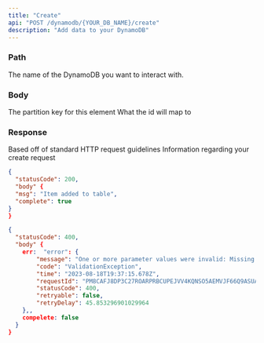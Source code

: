 ```yaml
---
title: "Create"
api: "POST /dynamodb/{YOUR_DB_NAME}/create"
description: "Add data to your DynamoDB"
---
```


### Path

<ParamField path="YOUR_DB_NAME" type="string" required>
  The name of the DynamoDB you want to interact with.
</ParamField>

### Body

<ParamField body="id" type="string" required>
  The partition key for this element
</ParamField>

<ParamField body="name" type="string" required>
  What the id will map to
</ParamField>

### Response

<ResponseField name="statusCode" type="number">
  Based off of standard HTTP request guidelines
</ResponseField>

<ResponseField name="body" type="object">
    Information regarding your create request
</ResponseField>

<ResponseExample>

```json Success Response
{
  "statusCode": 200,
  "body" {
  "msg": "Item added to table",
  "complete": true
}
}
```

```json Error Response
{
  "statusCode": 400,
  "body" {
    err:  "error": {
        "message": "One or more parameter values were invalid: Missing the key id in the item",
        "code": "ValidationException",
        "time": "2023-08-18T19:37:15.678Z",
        "requestId": "PM8CAFJ8DP3C27ROARPRBCUPEJVV4KQNSO5AEMVJF66Q9ASUAAJG",
        "statusCode": 400,
        "retryable": false,
        "retryDelay": 45.853296901029964
    },,
    compelete: false
  }
}
```

</ResponseExample>
